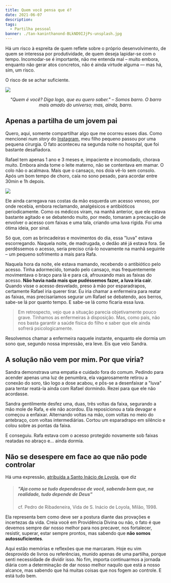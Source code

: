 ```yaml
---
title: Quem você pensa que é?
date: 2021-06-07
description: 
tags:
  - Partilha pessoal
banner: ./tan-kaninthanond-BLkND9IJjPs-unsplash.jpg
---
```


Há um risco à espreita de quem reflete sobre o próprio desenvolvimento, de quem se interessa por produtividade, de quem deseja lapidar-se com o tempo. Incomodar-se é importante, não me entenda mal – muito embora, enquanto não gerar atos concretos, não é ainda virtude alguma — mas há, sim, um risco.

O risco de se achar suficiente.

![](./tan-kaninthanond-BLkND9IJjPs-unsplash.jpg)
<center><i>"Quem é você? Diga logo, que eu quero saber." – Somos barro. O barro mais amado do universo; mas, ainda, barro.</i></center>

## Apenas a partilha de um jovem pai

Quero, aqui, somente compartilhar algo que me ocorreu esses dias. Como mencionei num *story* do [Instagram](https://www.instagram.com/g.boaviagem/), meu filho pequeno passou por uma pequena cirurgia. O fato aconteceu na segunda noite no hospital, que foi bastante desafiadora.

Rafael tem apenas 1 ano e 3 meses e, impaciente e incomodado, chorava muito. Embora ainda tome o leite materno, não se contentava em mamar. O colo não o acalmava. Mais que o cansaço, nos doía vê-lo sem consolo. Após um bom tempo de choro, caía no sono pesado, para acordar entre 30min e 1h depois.

![](./diana-polekhina-ZBstHWt9vLc-unsplash.jpg)

Ele ainda carregava nas costas da mão esquerda um acesso venoso, por onde recebia, embora reclamando, analgésicos e antibióticos periodicamente. Como os médicos viram, na manhã anterior, que ele estava bastante agitado e se debatendo muito, por medo, tomaram a precaução de envolver o acesso com faixas e uma tala, criando uma luva rígida. Foi uma ótima ideia, por sinal.

Só que, com as brincadeiras e movimentos do dia, essa "luva" estava escorregando. Naquela noite, de madrugada, o dedão até já estava fora. Se perdêssemos o acesso, seria preciso criá-lo novamente na manhã seguinte – um pequeno sofrimento a mais para Rafa.

Naquela hora da noite, ele estava mamando, recebendo o antibiótico pelo acesso. Tinha adormecido, tomado pelo cansaço, mas frequentemente movimentava o braço para lá e para cá, afrouxando mais as faixas do acesso. **Não havia nada mais que pudéssemos fazer, a luva iria cair**. Quando visse o acesso desvelado, preso à mão por esparadrapos, certamente Rafael iria querer tirar. Eu iria chamar a enfermeira para reatar as faixas, mas precisaríamos segurar um Rafael se debatendo, aos berros, sabe-se lá por quanto tempo. E sabe-se lá como ficaria essa luva.

> Em retrospecto, vejo que a situação parecia objetivamente pouco grave. Tínhamos as enfermeiras à disposição. Mas, como pais, não nos basta garantir a saúde física do filho e saber que ele ainda sofrerá psicologicamente.

Resolvemos chamar a enfermeira naquele instante, enquanto ele dormia um sono que, segundo nossa impressão, era leve. Eis que veio Sandra.

## A solução não vem por mim. Por que viria?

Sandra demonstrava uma empatia e cuidado fora do comum. Pedindo para acender apenas uma luz de penumbra, ela vagarosamente retirou a conexão do soro, tão logo a dose acabou, e pôs-se a desenfaixar a "luva" para tentar reatá-la ainda com Rafael dormindo. Rezei para que ele não acordasse.

Sandra gentilmente desfez uma, duas, três voltas da faixa, segurando a mão mole de Rafa, e ele não acordou. Ela reposicionou a tala devagar e começou a enfaixar. Alternando voltas na mão, com voltas no meio do antebraço, com voltas intermediárias. Cortou um esparadrapo em silêncio e colou sobre as pontas da faixa.

E conseguiu. Rafa estava com o acesso protegido novamente sob faixas reatadas no abraço e... ainda dormia.

## Não se desespere em face ao que não pode controlar

Há uma expressão, [atribuída a Santo Inácio de Loyola](https://www.vatican.va/content/benedict-xvi/pt/angelus/2012/documents/hf_ben-xvi_ang_20120617.html), que diz
> ##### "Aja como se tudo dependesse de você, sabendo bem que, na realidade, tudo depende de Deus"
> cf. Pedro de Ribadeneira, Vida de S. Inácio de Loyola, Milão, 1998.

Ela representa bem como deve ser a postura diante das provações e incertezas da vida. Creia você em Providência Divina ou não, o fato é que devemos sempre dar nosso melhor para nos precaver, nos fortalecer, resistir, superar, estar sempre prontos, mas sabendo que **não somos autossuficientes**.

Aqui estão memórias e reflexões que me marcaram. Hoje eu vim desprovido de livros ou referências, munido apenas de uma partilha, porque senti necessidade de dividir isso. No fim, importa continuarmos a jornada diária com a determinação de dar nosso melhor naquilo que está a nosso alcance, mas sabendo que há muitas coisas que nos fogem ao controle. E está tudo bem.
